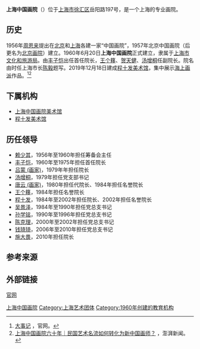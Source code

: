 '''上海中国画院'''（{{lang-en|Shanghai Chinese Painting Academy}}）位于[[上海市|上海市]][[徐汇区|徐汇区]]岳阳路197号，是一个上海的专业画院。

==历史==
1956年[[周恩来|周恩来]]提出在[[北京|北京]]和[[上海|上海]]各建一家“中国画院”，1957年北京中国画院（后更名为[[北京画院|北京画院]]）建立。1960年6月20日'''上海中国画院'''正式建立，隶属于[[上海市文化和旅游局|上海市文化和旅游局]]。由[[丰子恺|丰子恺]]出任首任院长，[[王个簃|王个簃]]、[[贺天健|贺天健]]、[[汤增桐|汤增桐]]任副院长。院名由时任上海市长[[陈毅|陈毅]]题写。2019年12月18日建成[[程十发美术馆|程十发美术馆]]，集中展示[[海上画派|海上画派]]作品。<ref>[http://www.paintingsh.org/showpage.aspx?id=1001 大事记] {{Wayback|url=http://www.paintingsh.org/showpage.aspx?id=1001 |date=20210516035257 }}，官网。</ref><ref>[https://www.thepaper.cn/newsDetail_forward_1515834 上海中国画院六十年｜民国艺术名流如何转化为新中国画师？] {{Wayback|url=https://www.thepaper.cn/newsDetail_forward_1515834 |date=20200630020742 }}，澎湃新闻。</ref>

==下属机构==
*[[上海中国画院美术馆|上海中国画院美术馆]]
*[[程十发美术馆|程十发美术馆]]

==历任领导==
*[[赖少其|赖少其]]，1956年至1960年担任筹备会主任
*[[丰子恺|丰子恺]]，1960年至1975年担任首任院长
*[[吕蒙_(画家)|吕蒙 (画家)]]，1979年年担任院长
*[[汤增桐|汤增桐]]，1979年担任党支部书记
*[[唐云_(画家)|唐云 (画家)]]，1980年担任代院长、1984年担任名誉院长
*[[王个簃|王个簃]]，1984年担任名誉院长
*[[程十发|程十发]]，1984年至2002年担任院长、2002年担任名誉院长
*[[吴景泽|吴景泽]]，1984年至1990年担任党总支书记
*[[孙学铭|孙学铭]]，1990年至1996年担任党总支书记
*[[陈克理|陈克理]]，2000年至2002年担任党总支书记
*[[钱琦琦|钱琦琦]]，2006年至2010年担任党总支书记
*[[施大畏|施大畏]]，2010年担任院长

==参考来源==
{{reflist}}

==外部链接==
[http://www.paintingsh.org/ 官网] {{Wayback|url=http://www.paintingsh.org/ |date=20220330061203 }}

[[Category:上海中国画院|]]
[[Category:上海艺术团体|Category:上海艺术团体]]
[[Category:1960年创建的教育机构|Category:1960年创建的教育机构]]